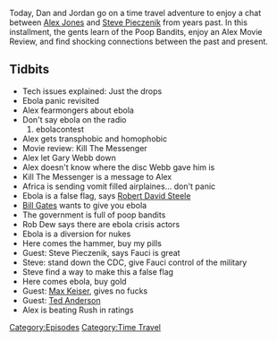 {{DEFAULTSORT:
    #_EPISODE_0535:October 16, 2014
}}{{Episode
    | title           = October 16, 2014
    | caption         = Listen to this episode on [https://knowledgefight.libsyn.com/535-october-16-2014 Libsyn] [https://open.spotify.com/episode/4s9jMiAIYI14GyVGfJLHRl Spotify], Read the [[Transcript/535: October 16, 2014|Unofficial Transcript]]
    | episodeNumber   = 535
    | length          = 01:23:33
    | airDate         = February 26, 2021
    | coverageDate    = October 16, 2014
    | episodeType     = [[:Category:Time Travel|Time Travel]]
    | appearance      = [[Gary Webb]], [[Robert David Steele]], [[Bill Gates]], [[Rob Dew]], [[Steve Pieczenik]], [[Anthony Fauci]], [[Max Keiser]], [[Rush Limbaugh]]
    | previousEpisode = [[534: February 19, 2021]]
    | nextEpisode     = [[536: February 28, 2021]]
}}

{{Stub}}

Today, Dan and Jordan go on a time travel adventure to enjoy a chat between [[Alex Jones]] and [[Steve Pieczenik]] from years past. In this installment, the gents learn of the Poop Bandits, enjoy an Alex Movie Review, and find shocking connections between the past and present.

==Tidbits==

*Tech issues explained: Just the drops
*Ebola panic revisited
*Alex fearmongers about ebola
*Don't say ebola on the radio
*#ebolacontest
*Alex gets transphobic and homophobic
*Movie review: Kill The Messenger
*Alex let Gary Webb down
*Alex doesn't know where the disc Webb gave him is
*Kill The Messenger is a message to Alex
*Africa is sending vomit filled airplaines... don't panic
*Ebola is a false flag, says [[Robert David Steele]]
*[[Bill Gates]] wants to give you ebola
*The government is full of poop bandits
*Rob Dew says there are ebola crisis actors
*Ebola is a diversion for nukes
*Here comes the hammer, buy my pills
*Guest: Steve Pieczenik, says Fauci is great
*Steve: stand down the CDC, give Fauci control of the military
*Steve find a way to make this a false flag
*Here comes ebola, buy gold
*Guest: [[Max Keiser]], gives no fucks
*Guest: [[Ted Anderson]]
*Alex is beating Rush in ratings

[[Category:Episodes]]
[[Category:Time Travel]]

